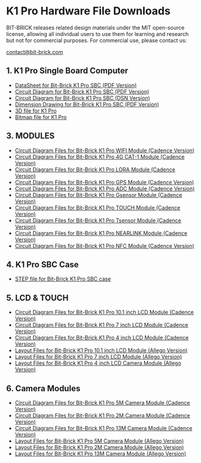 # K1 Pro Hardware File Downloads

BIT-BRICK releases related design materials under the MIT open-source license, allowing all individual users to use them for learning and research but not for commercial purposes. For commercial use, please contact us:

[contact@bit-brick.com](mailto:contact@bit-brick.com)

## 1. K1 Pro Single Board Computer

- [DataSheet for Bit-Brick K1 Pro SBC (PDF Version)](https://github.com/bit-brick/datasheets/blob/main/K1_Pro/K1%20Pro_DATASHEET.pdf)
- [Circuit Diagram for Bit-Brick K1 Pro SBC (PDF Version)](https://github.com/bit-brick/datasheets/blob/main/K1_Pro/K1%20Pro_DVP_BOARD_V1_1.pdf)
- [Circuit Diagram for Bit-Brick K1 Pro SBC (DSN Version)](https://github.com/bit-brick/datasheets/blob/main/K1_Pro/RK3576_DVP_BOARD_V1_1.DSN)
- [Dimension Drawing for Bit-Brick K1 Pro SBC (PDF Version)](https://github.com/bit-brick/datasheets/blob/main/K1_Pro/K1Pro_Dimension_Drawing.pdf)
- [3D file for K1 Pro](https://github.com/bit-brick/datasheets/blob/main/K1_Pro/RK3576_DVP_BOARD_V1_1_3D.rar)
- [Bitmap file for K1 Pro](https://github.com/bit-brick/datasheets/blob/main/K1_Pro/K1%20Pro_DVP_BOARD_Bitmap_V1_1_PCB.pdf)


## 3. MODULES

- [Circuit Diagram Files for Bit-Brick K1 Pro WIFI Module (Cadence Version)](https://github.com/bit-brick/datasheets/blob/main/M.2_Model/M2_KEY_E_WIFI_V1_1.DSN)
- [Circuit Diagram Files for Bit-Brick K1 Pro 4G CAT-1 Module (Cadence Version)](https://github.com/bit-brick/datasheets/blob/main/M.2_Model/M2_KEY_E_4G_CAT1_V1_0.DSN)
- [Circuit Diagram Files for Bit-Brick K1 Pro LORA Module (Cadence Version)](https://github.com/bit-brick/datasheets/blob/main/M.2_Model/M2_KEY_E_LORA_V1_0.DSN)
- [Circuit Diagram Files for Bit-Brick K1 Pro GPS Module (Cadence Version)](https://github.com/bit-brick/datasheets/blob/main/M.2_Model/M2_KEY_E_GPS_V1_0.DSN)
- [Circuit Diagram Files for Bit-Brick K1 Pro ADC Module (Cadence Version)](https://github.com/bit-brick/datasheets/blob/main/M.2_Model/M2_KEY_E_ADC_V1_0.DSN)
- [Circuit Diagram Files for Bit-Brick K1 Pro Gsensor Module (Cadence Version)](https://github.com/bit-brick/datasheets/blob/main/M.2_Model/M2_KEY_E_Gsensor_V1_0.DSN)
- [Circuit Diagram Files for Bit-Brick K1 Pro TOUCH Module (Cadence Version)](https://github.com/bit-brick/datasheets/blob/main/M.2_Model/M2_KEY_E_TOUCH_V1_0.DSN)
- [Circuit Diagram Files for Bit-Brick K1 Pro Tsensor Module (Cadence Version)](https://github.com/bit-brick/datasheets/blob/main/M.2_Model/M2_KEY_E_Tsensor_V1_0.DSN)
- [Circuit Diagram Files for Bit-Brick K1 Pro NEARLINK Module (Cadence Version)](https://github.com/bit-brick/datasheets/blob/main/M.2_Model/M2_KEY_E_NEAR_LINK_V1_1.DSN)
- [Circuit Diagram Files for Bit-Brick K1 Pro NFC Module (Cadence Version)](https://github.com/bit-brick/datasheets/blob/main/M.2_Model/M2_KEY_E_NFC_V1_0.DSN)

## 4. K1 Pro SBC Case

- [STEP file for Bit-Brick K1 Pro SBC case](#)

## 5. LCD & TOUCH

- [Circuit Diagram Files for Bit-Brick K1 Pro 10.1 inch LCD Module (Cadence Version)](#)
- [Circuit Diagram Files for Bit-Brick K1 Pro 7 inch LCD Module (Cadence Version)](#)
- [Circuit Diagram Files for Bit-Brick K1 Pro 4 inch LCD Module (Cadence Version)](#)
- [Layout Files for Bit-Brick K1 Pro 10.1 inch LCD Module (Allego Version)](#)
- [Layout Files for Bit-Brick K1 Pro 7 inch LCD Module (Allego Version)](#)
- [Layout Files for Bit-Brick K1 Pro 4 inch LCD Camera Module (Allego Version)](#)

## 6. Camera Modules

- [Circuit Diagram Files for Bit-Brick K1 Pro 5M Camera Module (Cadence Version)](#)
- [Circuit Diagram Files for Bit-Brick K1 Pro 2M Camera Module (Cadence Version)](#)
- [Circuit Diagram Files for Bit-Brick K1 Pro 13M Camera Module (Cadence Version)](#)
- [Layout Files for Bit-Brick K1 Pro 5M Camera Module (Allego Version)](#)
- [Layout Files for Bit-Brick K1 Pro 2M Camera Module (Allego Version)](#)
- [Layout Files for Bit-Brick K1 Pro 13M Camera Module (Allego Version)](#)

